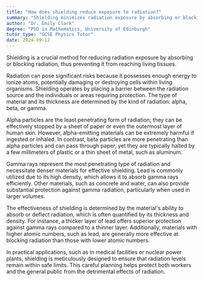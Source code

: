 ```yaml
---
title: "How does shielding reduce exposure to radiation?"
summary: "Shielding minimizes radiation exposure by absorbing or blocking it, thereby protecting living tissues from potential harm."
author: "Dr. Emily Clark"
degree: "PhD in Mathematics, University of Edinburgh"
tutor_type: "GCSE Physics Tutor"
date: 2024-09-12
---
```


Shielding is a crucial method for reducing radiation exposure by absorbing or blocking radiation, thus preventing it from reaching living tissues.

Radiation can pose significant risks because it possesses enough energy to ionize atoms, potentially damaging or destroying cells within living organisms. Shielding operates by placing a barrier between the radiation source and the individuals or areas requiring protection. The type of material and its thickness are determined by the kind of radiation: alpha, beta, or gamma.

Alpha particles are the least penetrating form of radiation; they can be effectively stopped by a sheet of paper or even the outermost layer of human skin. However, alpha-emitting materials can be extremely harmful if ingested or inhaled. In contrast, beta particles are more penetrating than alpha particles and can pass through paper, yet they are typically halted by a few millimeters of plastic or a thin sheet of metal, such as aluminum.

Gamma rays represent the most penetrating type of radiation and necessitate denser materials for effective shielding. Lead is commonly utilized due to its high density, which allows it to absorb gamma rays efficiently. Other materials, such as concrete and water, can also provide substantial protection against gamma radiation, particularly when used in larger volumes.

The effectiveness of shielding is determined by the material's ability to absorb or deflect radiation, which is often quantified by its thickness and density. For instance, a thicker layer of lead offers superior protection against gamma rays compared to a thinner layer. Additionally, materials with higher atomic numbers, such as lead, are generally more effective at blocking radiation than those with lower atomic numbers.

In practical applications, such as in medical facilities or nuclear power plants, shielding is meticulously designed to ensure that radiation levels remain within safe limits. This careful planning helps protect both workers and the general public from the detrimental effects of radiation.
    